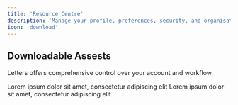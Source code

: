 ```yaml
---
title: 'Resource Centre'
description: 'Manage your profile, preferences, security, and organisation in Letters'
icon: 'download'
---
```


## Downloadable Assests

Letters offers comprehensive control over your account and workflow.



<CardGroup cols={2}>
   <Card title="Second Card" img="/images/add.jpg" href="/content/components/card-group">
    Lorem ipsum dolor sit amet, consectetur adipiscing elit
  </Card>
  <Card title="Second Card" img="/images/patientform.jpg" href="/content/components/card-group">
    Lorem ipsum dolor sit amet, consectetur adipiscing elit
  </Card>

</CardGroup>

